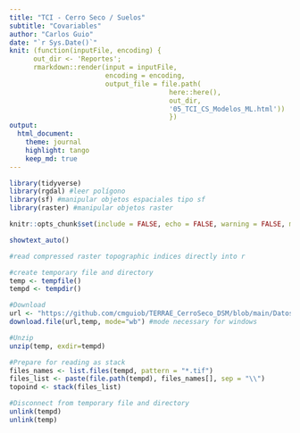 ```yaml
---
title: "TCI - Cerro Seco / Suelos"
subtitle: "Covariables"
author: "Carlos Guio"
date: "`r Sys.Date()`"
knit: (function(inputFile, encoding) { 
      out_dir <- 'Reportes';
      rmarkdown::render(input = inputFile,
                        encoding = encoding, 
                        output_file = file.path(
                                        here::here(), 
                                        out_dir, 
                                        '05_TCI_CS_Modelos_ML.html'))
                                        })
output:
  html_document:
    theme: journal
    highlight: tango
    keep_md: true
---
```


```r

library(tidyverse)
library(rgdal) #leer polígono
library(sf) #manipular objetos espaciales tipo sf
library(raster) #manipular objetos raster

knitr::opts_chunk$set(include = FALSE, echo = FALSE, warning = FALSE, message = FALSE, fig.align="center", fig.showtext = TRUE, fig.retina = 1, dpi = 300, out.width = "70%")

showtext_auto()

```


```r

#read compressed raster topographic indices directly into r

#create temporary file and directory
temp <- tempfile() 
tempd <- tempdir()

#Download
url <- "https://github.com/cmguiob/TERRAE_CerroSeco_DSM/blob/main/Datos_GIS/DEM_derivados/Indices_terreno_SAGA.zip?raw=true"
download.file(url,temp, mode="wb") #mode necessary for windows

#Unzip
unzip(temp, exdir=tempd)

#Prepare for reading as stack
files_names <- list.files(tempd, pattern = "*.tif")
files_list <- paste(file.path(tempd), files_names[], sep = "\\")
topoind <- stack(files_list)

#Disconnect from temporary file and directory
unlink(tempd)
unlink(temp)

```



